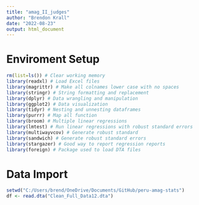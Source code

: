 ```yaml
---
title: "amag_II_judges"
author: "Brendon Krall"
date: "2022-08-23"
output: html_document
---
```


# Enviroment Setup
```r
rm(list=ls()) # Clear working memory 
library(readxl) # Load Excel files
library(magrittr) # Make all colnames lower case with no spaces
library(stringr) # String formatting and replacement
library(dplyr) # Data wrangling and manipulation
library(ggplot2) # Data visualization
library(tidyr) # Nesting and unnesting dataframes
library(purrr) # Map all function
library(broom) # Multiple linear regressions
library(lmtest) # Run linear regressions with robust standard errors 
library(multiwayvcov) # Generate robust standard 
library(sandwich) # Generate robust standard errors
library(stargazer) # Good way to report regression reports
library(foreign) # Package used to load DTA files
```

# Data Import
```r
setwd("C:/Users/brend/OneDrive/Documents/GitHub/peru-amag-stats")
df <- read.dta("Clean_Full_Data12.dta")
```
